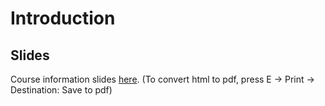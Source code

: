 # Introduction

## Slides

Course information slides [here](intro.html){target="_blank"}. (To convert html to pdf, press E $\to$ Print $\to$ Destination: Save to pdf)
